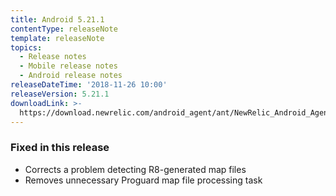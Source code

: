```yaml
---
title: Android 5.21.1
contentType: releaseNote
template: releaseNote
topics:
  - Release notes
  - Mobile release notes
  - Android release notes
releaseDateTime: '2018-11-26 10:00'
releaseVersion: 5.21.1
downloadLink: >-
  https://download.newrelic.com/android_agent/ant/NewRelic_Android_Agent_5.21.1.zip
---
```


### Fixed in this release

* Corrects a problem detecting R8-generated map files
* Removes unnecessary Proguard map file processing task

